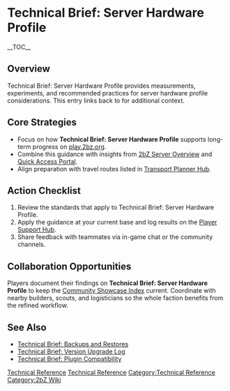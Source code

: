 {{Short description|Technical Brief: Server Hardware Profile provides measurements, experiments, and recommended practices for server hardware profile considerations}}
= Technical Brief: Server Hardware Profile =
{{2bZ Navbox}}
__TOC__

== Overview ==
Technical Brief: Server Hardware Profile provides measurements, experiments, and
recommended practices for server hardware profile considerations. This entry links back to
[[Category:Technical Reference|Technical Reference]] for additional context.

== Core Strategies ==
* Focus on how '''Technical Brief: Server Hardware Profile''' supports long-term progress on [[play.2bz.org]].
* Combine this guidance with insights from [[2bZ Server Overview]] and [[Quick Access Portal]].
* Align preparation with travel routes listed in [[Transport Planner Hub]].

== Action Checklist ==
# Review the [[Category:Technical Reference|Technical Reference]] standards that apply to Technical Brief: Server Hardware Profile.
# Apply the guidance at your current base and log results on the [[Player Support Hub]].
# Share feedback with teammates via in-game chat or the community channels.

== Collaboration Opportunities ==
Players document their findings on '''Technical Brief: Server Hardware Profile''' to keep
the [[Community Showcase Index]] current. Coordinate with nearby builders, scouts, and
logisticians so the whole faction benefits from the refined workflow.

== See Also ==
* [[Technical Brief: Backups and Restores]]
* [[Technical Brief: Version Upgrade Log]]
* [[Technical Brief: Plugin Compatibility]]

[[Category:Technical Reference]]
[[Category:2bZ Wiki]]

